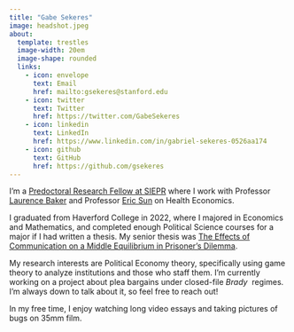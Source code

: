 ```yaml
---
title: "Gabe Sekeres"
image: headshot.jpeg
about:
  template: trestles
  image-width: 20em
  image-shape: rounded
  links:
    - icon: envelope
      text: Email
      href: mailto:gsekeres@stanford.edu
    - icon: twitter
      text: Twitter
      href: https://twitter.com/GabeSekeres
    - icon: linkedin
      text: LinkedIn
      href: https://www.linkedin.com/in/gabriel-sekeres-0526aa174
    - icon: github
      text: GitHub
      href: https://github.com/gsekeres
---
```

I'm a [Predoctoral Research Fellow at SIEPR](https://siepr.stanford.edu/programs/predoctoral-research-fellowship-opportunities) where I work with Professor [Laurence Baker](https://healthpolicy.fsi.stanford.edu/people/laurence_c_baker) and Professor [Eric Sun](https://profiles.stanford.edu/eric-sun) on Health Economics.

I graduated from Haverford College in 2022, where I majored in Economics and Mathematics, and completed enough Political Science courses for a major if I had written a thesis. My senior thesis was [The Effects of Communication on a Middle Equilibrium in Prisoner's Dilemma](/gabe_sekeres_thesis.pdf).

My research interests are Political Economy theory, specifically using game theory to analyze institutions and those who staff them. I'm currently working on a project about plea bargains under closed-file _Brady_&nbsp; regimes. I'm always down to talk about it, so feel free to reach out!

In my free time, I enjoy watching long video essays and taking pictures of bugs on 35mm film. 














